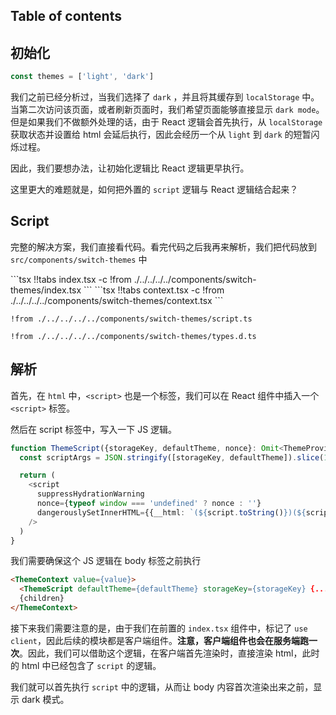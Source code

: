 
## Table of contents

## 初始化

```js
const themes = ['light', 'dark']
```

我们之前已经分析过，当我们选择了 `dark` ，并且将其缓存到 `localStorage` 中。当第二次访问该页面，或者刷新页面时，我们希望页面能够直接显示 `dark mode`。但是如果我们不做额外处理的话，由于 React 逻辑会首先执行，从 `localStorage` 获取状态并设置给 html 会延后执行，因此会经历一个从 `light` 到 `dark` 的短暂闪烁过程。

因此，我们要想办法，让初始化逻辑比 React 逻辑更早执行。

这里更大的难题就是，如何把外置的 `script` 逻辑与 React 逻辑结合起来？

## Script

完整的解决方案，我们直接看代码。看完代码之后我再来解析，我们把代码放到 `src/components/switch-themes` 中

<CodeTabs>
  ```tsx !!tabs index.tsx -c
  !from ./../../../../components/switch-themes/index.tsx
  ```
  ```tsx !!tabs context.tsx -c
  !from ./../../../../components/switch-themes/context.tsx
  ```

  ```tsx !!tabs script.ts -c
  !from ./../../../../components/switch-themes/script.ts
  ```

  ```tsx !!tabs types.d.ts -c
  !from ./../../../../components/switch-themes/types.d.ts
  ```
</CodeTabs>


## 解析

首先，在 `html` 中，`<script>` 也是一个标签，我们可以在 React 组件中插入一个 `<script>` 标签。

然后在 script 标签中，写入一下 JS 逻辑。

```ts
function ThemeScript({storageKey, defaultTheme, nonce}: Omit<ThemeProviderProps, 'children'>) {
  const scriptArgs = JSON.stringify([storageKey, defaultTheme]).slice(1, -1)

  return (
    <script
      suppressHydrationWarning
      nonce={typeof window === 'undefined' ? nonce : ''}
      dangerouslySetInnerHTML={{__html: `(${script.toString()})(${scriptArgs})`}}
    />
  )
}
```

我们需要确保这个 JS 逻辑在 body 标签之前执行

```html
<ThemeContext value={value}>
  <ThemeScript defaultTheme={defaultTheme} storageKey={storageKey} {...other} />
  {children}
</ThemeContext>
```

接下来我们需要注意的是，由于我们在前置的 `index.tsx` 组件中，标记了 `use client`，因此后续的模块都是客户端组件。**注意，客户端组件也会在服务端跑一次**。因此，我们可以借助这个逻辑，在客户端首先渲染时，直接渲染 html，此时的 html 中已经包含了 `script` 的逻辑。

我们就可以首先执行 `script` 中的逻辑，从而让 body 内容首次渲染出来之前，显示 dark 模式。
